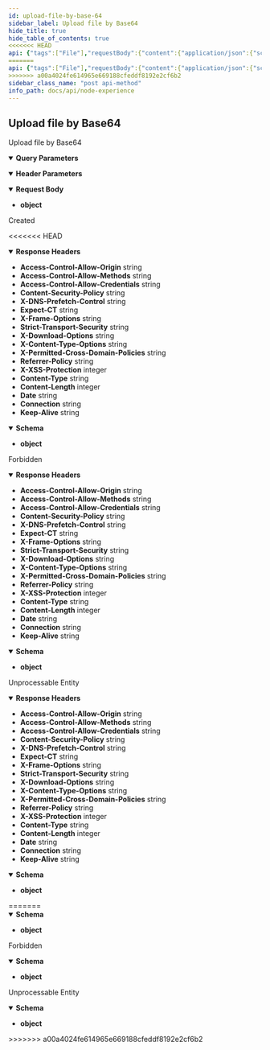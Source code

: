 ```yaml
---
id: upload-file-by-base-64
sidebar_label: Upload file by Base64
hide_title: true
hide_table_of_contents: true
<<<<<<< HEAD
api: {"tags":["File"],"requestBody":{"content":{"application/json":{"schema":{"type":"object","example":{"filename":"photo.png","base64":"data:image/png;base64,iVBORw0KGgoAAAANSUhEUgAAAAgAAAAIAQMAAAD+wSzIAAAABlBMVEX///+/v7+jQ3Y5AAAADklEQVQI12P4AIX8EAgALgAD/aNpbtEAAAAASUVORK5CYII="}}}}},"security":[{"bearerAuth":[]}],"parameters":[{"name":"Content-Type","in":"header","schema":{"type":"string"},"example":"application/json"},{"name":"hasOriginalName","in":"query","schema":{"type":"boolean"},"example":"false"},{"name":"isPublic","in":"query","schema":{"type":"boolean"},"example":"true"}],"responses":{"201":{"description":"Created","headers":{"Access-Control-Allow-Origin":{"schema":{"type":"string","example":"*"}},"Access-Control-Allow-Methods":{"schema":{"type":"string","example":"GET,HEAD,PUT,POST,DELETE"}},"Access-Control-Allow-Credentials":{"schema":{"type":"string","example":"true"}},"Content-Security-Policy":{"schema":{"type":"string","example":"default-src 'self';base-uri 'self';block-all-mixed-content;font-src 'self' https: data:;frame-ancestors 'self';img-src 'self' data:;object-src 'none';script-src 'self';script-src-attr 'none';style-src 'self' https: 'unsafe-inline';upgrade-insecure-requests"}},"X-DNS-Prefetch-Control":{"schema":{"type":"string","example":"off"}},"Expect-CT":{"schema":{"type":"string","example":"max-age=0"}},"X-Frame-Options":{"schema":{"type":"string","example":"SAMEORIGIN"}},"Strict-Transport-Security":{"schema":{"type":"string","example":"max-age=15552000; includeSubDomains"}},"X-Download-Options":{"schema":{"type":"string","example":"noopen"}},"X-Content-Type-Options":{"schema":{"type":"string","example":"nosniff"}},"X-Permitted-Cross-Domain-Policies":{"schema":{"type":"string","example":"none"}},"Referrer-Policy":{"schema":{"type":"string","example":"no-referrer"}},"X-XSS-Protection":{"schema":{"type":"integer","example":"0"}},"Content-Type":{"schema":{"type":"string","example":"application/json; charset=utf-8"}},"Content-Length":{"schema":{"type":"integer","example":"123"}},"Date":{"schema":{"type":"string","example":"Mon, 25 Oct 2021 18:51:16 GMT"}},"Connection":{"schema":{"type":"string","example":"keep-alive"}},"Keep-Alive":{"schema":{"type":"string","example":"timeout=5"}}},"content":{"application/json":{"schema":{"type":"object"},"example":{"data":{"id":"0085553e-9f7d-4109-82b8-73a6122073ba","name":"0085553e-9f7d-4109-82b8-73a6122073ba","originalName":"photo.png","extension":"png","path":"/","mimeType":"image/png","size":-507,"version":1,"isPublic":true,"createdAt":1663774494,"updatedAt":1663774494}}}}},"403":{"description":"Forbidden","headers":{"Access-Control-Allow-Origin":{"schema":{"type":"string","example":"*"}},"Access-Control-Allow-Methods":{"schema":{"type":"string","example":"GET,HEAD,PUT,POST,DELETE"}},"Access-Control-Allow-Credentials":{"schema":{"type":"string","example":"true"}},"Content-Security-Policy":{"schema":{"type":"string","example":"default-src 'self';base-uri 'self';block-all-mixed-content;font-src 'self' https: data:;frame-ancestors 'self';img-src 'self' data:;object-src 'none';script-src 'self';script-src-attr 'none';style-src 'self' https: 'unsafe-inline';upgrade-insecure-requests"}},"X-DNS-Prefetch-Control":{"schema":{"type":"string","example":"off"}},"Expect-CT":{"schema":{"type":"string","example":"max-age=0"}},"X-Frame-Options":{"schema":{"type":"string","example":"SAMEORIGIN"}},"Strict-Transport-Security":{"schema":{"type":"string","example":"max-age=15552000; includeSubDomains"}},"X-Download-Options":{"schema":{"type":"string","example":"noopen"}},"X-Content-Type-Options":{"schema":{"type":"string","example":"nosniff"}},"X-Permitted-Cross-Domain-Policies":{"schema":{"type":"string","example":"none"}},"Referrer-Policy":{"schema":{"type":"string","example":"no-referrer"}},"X-XSS-Protection":{"schema":{"type":"integer","example":"0"}},"Content-Type":{"schema":{"type":"string","example":"application/json; charset=utf-8"}},"Content-Length":{"schema":{"type":"integer","example":"123"}},"Date":{"schema":{"type":"string","example":"Mon, 25 Oct 2021 18:51:16 GMT"}},"Connection":{"schema":{"type":"string","example":"keep-alive"}},"Keep-Alive":{"schema":{"type":"string","example":"timeout=5"}}},"content":{"application/json":{"schema":{"type":"object"},"example":{"message":"Invalid token.","errorCode":"auth.presentation.exceptions.tokenExpired","errors":null,"metadata":{}}}}},"422":{"description":"Unprocessable Entity","headers":{"Access-Control-Allow-Origin":{"schema":{"type":"string","example":"*"}},"Access-Control-Allow-Methods":{"schema":{"type":"string","example":"GET,HEAD,PUT,POST,DELETE"}},"Access-Control-Allow-Credentials":{"schema":{"type":"string","example":"true"}},"Content-Security-Policy":{"schema":{"type":"string","example":"default-src 'self';base-uri 'self';block-all-mixed-content;font-src 'self' https: data:;frame-ancestors 'self';img-src 'self' data:;object-src 'none';script-src 'self';script-src-attr 'none';style-src 'self' https: 'unsafe-inline';upgrade-insecure-requests"}},"X-DNS-Prefetch-Control":{"schema":{"type":"string","example":"off"}},"Expect-CT":{"schema":{"type":"string","example":"max-age=0"}},"X-Frame-Options":{"schema":{"type":"string","example":"SAMEORIGIN"}},"Strict-Transport-Security":{"schema":{"type":"string","example":"max-age=15552000; includeSubDomains"}},"X-Download-Options":{"schema":{"type":"string","example":"noopen"}},"X-Content-Type-Options":{"schema":{"type":"string","example":"nosniff"}},"X-Permitted-Cross-Domain-Policies":{"schema":{"type":"string","example":"none"}},"Referrer-Policy":{"schema":{"type":"string","example":"no-referrer"}},"X-XSS-Protection":{"schema":{"type":"integer","example":"0"}},"Content-Type":{"schema":{"type":"string","example":"application/json; charset=utf-8"}},"Content-Length":{"schema":{"type":"integer","example":"123"}},"Date":{"schema":{"type":"string","example":"Mon, 25 Oct 2021 18:51:16 GMT"}},"Connection":{"schema":{"type":"string","example":"keep-alive"}},"Keep-Alive":{"schema":{"type":"string","example":"timeout=5"}}},"content":{"application/json":{"schema":{"type":"object"},"example":{"message":"Failed Request.","errorCode":null,"errors":[{"property":"extension","constraints":{"isString":"extension must be a string"}}],"metadata":{}}}}}},"description":"Upload file by Base64","method":"post","path":"/api/files/base64","servers":[{"url":"http://{{url}}"}],"securitySchemes":{"BearerAuth":{"type":"http","scheme":"bearer"}},"jsonRequestBodyExample":{"filename":"photo.png","base64":"data:image/png;base64,iVBORw0KGgoAAAANSUhEUgAAAAgAAAAIAQMAAAD+wSzIAAAABlBMVEX///+/v7+jQ3Y5AAAADklEQVQI12P4AIX8EAgALgAD/aNpbtEAAAAASUVORK5CYII="},"info":{"title":"Node Experience","description":"Open API Specification","version":"0.0.1","x-logo":{"url":"https://raw.githubusercontent.com/DigiChanges/node-experience/docs/RABC/readme/NExp.svg","backgroundColor":"#FFFFFF","altText":"NExp"},"contact":{"name":"Nathan M. Russo","url":"https://www.linkedin.com/in/nathan-m-russo","email":"nathan@digichanges.com"},"license":{"name":"MIT","url":"https://es.wikipedia.org/wiki/Licencia_MIT"}},"postman":{"name":"Upload file by Base64","description":{"type":"text/plain"},"url":{"path":["api","files","base64"],"host":["{{baseUrl}}"],"query":[{"disabled":false,"key":"hasOriginalName","value":""},{"disabled":false,"key":"isPublic","value":""}],"variable":[]},"header":[{"key":"Content-Type","value":"application/json"},{"key":"Accept","value":"application/json"}],"method":"POST","body":{"mode":"raw","raw":"\"\"","options":{"raw":{"language":"json"}}}}}
=======
api: {"tags":["File"],"requestBody":{"content":{"application/json":{"schema":{"type":"object","example":{"filename":"photo.png","base64":"data:image/png;base64,iVBORw0KGgoAAAANSUhEUgAAAAgAAAAIAQMAAAD+wSzIAAAABlBMVEX///+/v7+jQ3Y5AAAADklEQVQI12P4AIX8EAgALgAD/aNpbtEAAAAASUVORK5CYII="}}}}},"security":[{"bearerAuth":[]}],"parameters":[{"name":"Content-Type","in":"header","schema":{"type":"string"},"example":"application/json"},{"name":"hasOriginalName","in":"query","schema":{"type":"boolean"},"example":"false"},{"name":"isPublic","in":"query","schema":{"type":"boolean"},"example":"true"}],"responses":{"201":{"description":"Created","content":{"application/json":{"schema":{"type":"object"},"example":{"data":{"id":"0085553e-9f7d-4109-82b8-73a6122073ba","name":"0085553e-9f7d-4109-82b8-73a6122073ba","originalName":"photo.png","extension":"png","path":"/","mimeType":"image/png","size":-507,"version":1,"isPublic":true,"createdAt":1663774494,"updatedAt":1663774494}}}}},"403":{"description":"Forbidden","content":{"application/json":{"schema":{"type":"object"},"example":{"message":"Invalid token.","errorCode":"auth.presentation.exceptions.tokenExpired","errors":null,"metadata":{}}}}},"422":{"description":"Unprocessable Entity","content":{"application/json":{"schema":{"type":"object"},"example":{"message":"Failed Request.","errorCode":null,"errors":[{"property":"extension","constraints":{"isString":"extension must be a string"}}],"metadata":{}}}}}},"description":"Upload file by Base64","method":"post","path":"/api/files/base64","servers":[{"url":"http://{{url}}"}],"securitySchemes":{"BearerAuth":{"type":"http","scheme":"bearer"}},"jsonRequestBodyExample":{"filename":"photo.png","base64":"data:image/png;base64,iVBORw0KGgoAAAANSUhEUgAAAAgAAAAIAQMAAAD+wSzIAAAABlBMVEX///+/v7+jQ3Y5AAAADklEQVQI12P4AIX8EAgALgAD/aNpbtEAAAAASUVORK5CYII="},"info":{"title":"Node Experience","description":"Open API Specification","version":"0.0.1","x-logo":{"url":"https://raw.githubusercontent.com/DigiChanges/node-experience/docs/RABC/readme/NExp.svg","backgroundColor":"#FFFFFF","altText":"NExp"},"contact":{"name":"Nathan M. Russo","url":"https://www.linkedin.com/in/nathan-m-russo","email":"nathan@digichanges.com"},"license":{"name":"MIT","url":"https://es.wikipedia.org/wiki/Licencia_MIT"}},"postman":{"name":"Upload file by Base64","description":{"type":"text/plain"},"url":{"path":["api","files","base64"],"host":["{{baseUrl}}"],"query":[{"disabled":false,"key":"hasOriginalName","value":""},{"disabled":false,"key":"isPublic","value":""}],"variable":[]},"header":[{"key":"Content-Type","value":"application/json"},{"key":"Accept","value":"application/json"}],"method":"POST","body":{"mode":"raw","raw":"\"\"","options":{"raw":{"language":"json"}}}}}
>>>>>>> a00a4024fe614965e669188cfeddf8192e2cf6b2
sidebar_class_name: "post api-method"
info_path: docs/api/node-experience
---
```



## Upload file by Base64



Upload file by Base64

<details style={{"marginBottom":"1rem"}} data-collapsed={false} open={true}><summary style={{}}><strong>Query Parameters</strong></summary><div><ul><ParamsItem className={"paramsItem"} param={{"name":"hasOriginalName","in":"query","schema":{"type":"boolean"},"example":"false"}}></ParamsItem><ParamsItem className={"paramsItem"} param={{"name":"isPublic","in":"query","schema":{"type":"boolean"},"example":"true"}}></ParamsItem></ul></div></details><details style={{"marginBottom":"1rem"}} data-collapsed={false} open={true}><summary style={{}}><strong>Header Parameters</strong></summary><div><ul><ParamsItem className={"paramsItem"} param={{"name":"Content-Type","in":"header","schema":{"type":"string"},"example":"application/json"}}></ParamsItem></ul></div></details><MimeTabs><TabItem label={"application/json"} value={"application/json-schema"}><details style={{}} data-collapsed={false} open={true}><summary style={{"textAlign":"left"}}><strong>Request Body</strong></summary><div style={{"textAlign":"left","marginLeft":"1rem"}}></div><ul style={{"marginLeft":"1rem"}}><li><div><strong>object</strong></div></li></ul></details></TabItem></MimeTabs><div><ApiTabs><TabItem label={"201"} value={"201"}><div>

Created

<<<<<<< HEAD
</div><details style={{"textAlign":"left","marginBottom":"1rem"}} data-collaposed={true} open={false}><summary style={{}}><strong>Response Headers</strong></summary><ul style={{"marginLeft":"1rem"}}><li class={"schemaItem"}><summary style={{}}><strong>Access-Control-Allow-Origin</strong><span style={{"opacity":"0.6"}}> string</span></summary><div></div></li><li class={"schemaItem"}><summary style={{}}><strong>Access-Control-Allow-Methods</strong><span style={{"opacity":"0.6"}}> string</span></summary><div></div></li><li class={"schemaItem"}><summary style={{}}><strong>Access-Control-Allow-Credentials</strong><span style={{"opacity":"0.6"}}> string</span></summary><div></div></li><li class={"schemaItem"}><summary style={{}}><strong>Content-Security-Policy</strong><span style={{"opacity":"0.6"}}> string</span></summary><div></div></li><li class={"schemaItem"}><summary style={{}}><strong>X-DNS-Prefetch-Control</strong><span style={{"opacity":"0.6"}}> string</span></summary><div></div></li><li class={"schemaItem"}><summary style={{}}><strong>Expect-CT</strong><span style={{"opacity":"0.6"}}> string</span></summary><div></div></li><li class={"schemaItem"}><summary style={{}}><strong>X-Frame-Options</strong><span style={{"opacity":"0.6"}}> string</span></summary><div></div></li><li class={"schemaItem"}><summary style={{}}><strong>Strict-Transport-Security</strong><span style={{"opacity":"0.6"}}> string</span></summary><div></div></li><li class={"schemaItem"}><summary style={{}}><strong>X-Download-Options</strong><span style={{"opacity":"0.6"}}> string</span></summary><div></div></li><li class={"schemaItem"}><summary style={{}}><strong>X-Content-Type-Options</strong><span style={{"opacity":"0.6"}}> string</span></summary><div></div></li><li class={"schemaItem"}><summary style={{}}><strong>X-Permitted-Cross-Domain-Policies</strong><span style={{"opacity":"0.6"}}> string</span></summary><div></div></li><li class={"schemaItem"}><summary style={{}}><strong>Referrer-Policy</strong><span style={{"opacity":"0.6"}}> string</span></summary><div></div></li><li class={"schemaItem"}><summary style={{}}><strong>X-XSS-Protection</strong><span style={{"opacity":"0.6"}}> integer</span></summary><div></div></li><li class={"schemaItem"}><summary style={{}}><strong>Content-Type</strong><span style={{"opacity":"0.6"}}> string</span></summary><div></div></li><li class={"schemaItem"}><summary style={{}}><strong>Content-Length</strong><span style={{"opacity":"0.6"}}> integer</span></summary><div></div></li><li class={"schemaItem"}><summary style={{}}><strong>Date</strong><span style={{"opacity":"0.6"}}> string</span></summary><div></div></li><li class={"schemaItem"}><summary style={{}}><strong>Connection</strong><span style={{"opacity":"0.6"}}> string</span></summary><div></div></li><li class={"schemaItem"}><summary style={{}}><strong>Keep-Alive</strong><span style={{"opacity":"0.6"}}> string</span></summary><div></div></li></ul></details><div><MimeTabs groupId={"mime-type"}><TabItem label={"application/json"} value={"application/json"}><SchemaTabs groupId={"schema-tabs"}><TabItem label={"Schema"} value={"Schema"}><details style={{}} data-collapsed={false} open={true}><summary style={{"textAlign":"left"}}><strong>Schema</strong></summary><div style={{"textAlign":"left","marginLeft":"1rem"}}></div><ul style={{"marginLeft":"1rem"}}><li><div><strong>object</strong></div></li></ul></details></TabItem><TabItem label={"Example (from schema)"} value={"Example (from schema)"}><ResponseSamples responseExample={"{}"} language={"json"}></ResponseSamples></TabItem><TabItem label={"Example"} value={"Example"}><ResponseSamples responseExample={"{\n  \"data\": {\n    \"id\": \"0085553e-9f7d-4109-82b8-73a6122073ba\",\n    \"name\": \"0085553e-9f7d-4109-82b8-73a6122073ba\",\n    \"originalName\": \"photo.png\",\n    \"extension\": \"png\",\n    \"path\": \"/\",\n    \"mimeType\": \"image/png\",\n    \"size\": -507,\n    \"version\": 1,\n    \"isPublic\": true,\n    \"createdAt\": 1663774494,\n    \"updatedAt\": 1663774494\n  }\n}"} language={"json"}></ResponseSamples></TabItem></SchemaTabs></TabItem></MimeTabs></div></TabItem><TabItem label={"403"} value={"403"}><div>

Forbidden

</div><details style={{"textAlign":"left","marginBottom":"1rem"}} data-collaposed={true} open={false}><summary style={{}}><strong>Response Headers</strong></summary><ul style={{"marginLeft":"1rem"}}><li class={"schemaItem"}><summary style={{}}><strong>Access-Control-Allow-Origin</strong><span style={{"opacity":"0.6"}}> string</span></summary><div></div></li><li class={"schemaItem"}><summary style={{}}><strong>Access-Control-Allow-Methods</strong><span style={{"opacity":"0.6"}}> string</span></summary><div></div></li><li class={"schemaItem"}><summary style={{}}><strong>Access-Control-Allow-Credentials</strong><span style={{"opacity":"0.6"}}> string</span></summary><div></div></li><li class={"schemaItem"}><summary style={{}}><strong>Content-Security-Policy</strong><span style={{"opacity":"0.6"}}> string</span></summary><div></div></li><li class={"schemaItem"}><summary style={{}}><strong>X-DNS-Prefetch-Control</strong><span style={{"opacity":"0.6"}}> string</span></summary><div></div></li><li class={"schemaItem"}><summary style={{}}><strong>Expect-CT</strong><span style={{"opacity":"0.6"}}> string</span></summary><div></div></li><li class={"schemaItem"}><summary style={{}}><strong>X-Frame-Options</strong><span style={{"opacity":"0.6"}}> string</span></summary><div></div></li><li class={"schemaItem"}><summary style={{}}><strong>Strict-Transport-Security</strong><span style={{"opacity":"0.6"}}> string</span></summary><div></div></li><li class={"schemaItem"}><summary style={{}}><strong>X-Download-Options</strong><span style={{"opacity":"0.6"}}> string</span></summary><div></div></li><li class={"schemaItem"}><summary style={{}}><strong>X-Content-Type-Options</strong><span style={{"opacity":"0.6"}}> string</span></summary><div></div></li><li class={"schemaItem"}><summary style={{}}><strong>X-Permitted-Cross-Domain-Policies</strong><span style={{"opacity":"0.6"}}> string</span></summary><div></div></li><li class={"schemaItem"}><summary style={{}}><strong>Referrer-Policy</strong><span style={{"opacity":"0.6"}}> string</span></summary><div></div></li><li class={"schemaItem"}><summary style={{}}><strong>X-XSS-Protection</strong><span style={{"opacity":"0.6"}}> integer</span></summary><div></div></li><li class={"schemaItem"}><summary style={{}}><strong>Content-Type</strong><span style={{"opacity":"0.6"}}> string</span></summary><div></div></li><li class={"schemaItem"}><summary style={{}}><strong>Content-Length</strong><span style={{"opacity":"0.6"}}> integer</span></summary><div></div></li><li class={"schemaItem"}><summary style={{}}><strong>Date</strong><span style={{"opacity":"0.6"}}> string</span></summary><div></div></li><li class={"schemaItem"}><summary style={{}}><strong>Connection</strong><span style={{"opacity":"0.6"}}> string</span></summary><div></div></li><li class={"schemaItem"}><summary style={{}}><strong>Keep-Alive</strong><span style={{"opacity":"0.6"}}> string</span></summary><div></div></li></ul></details><div><MimeTabs groupId={"mime-type"}><TabItem label={"application/json"} value={"application/json"}><SchemaTabs groupId={"schema-tabs"}><TabItem label={"Schema"} value={"Schema"}><details style={{}} data-collapsed={false} open={true}><summary style={{"textAlign":"left"}}><strong>Schema</strong></summary><div style={{"textAlign":"left","marginLeft":"1rem"}}></div><ul style={{"marginLeft":"1rem"}}><li><div><strong>object</strong></div></li></ul></details></TabItem><TabItem label={"Example (from schema)"} value={"Example (from schema)"}><ResponseSamples responseExample={"{}"} language={"json"}></ResponseSamples></TabItem><TabItem label={"Example"} value={"Example"}><ResponseSamples responseExample={"{\n  \"message\": \"Invalid token.\",\n  \"errorCode\": \"auth.presentation.exceptions.tokenExpired\",\n  \"errors\": null,\n  \"metadata\": {}\n}"} language={"json"}></ResponseSamples></TabItem></SchemaTabs></TabItem></MimeTabs></div></TabItem><TabItem label={"422"} value={"422"}><div>

Unprocessable Entity

</div><details style={{"textAlign":"left","marginBottom":"1rem"}} data-collaposed={true} open={false}><summary style={{}}><strong>Response Headers</strong></summary><ul style={{"marginLeft":"1rem"}}><li class={"schemaItem"}><summary style={{}}><strong>Access-Control-Allow-Origin</strong><span style={{"opacity":"0.6"}}> string</span></summary><div></div></li><li class={"schemaItem"}><summary style={{}}><strong>Access-Control-Allow-Methods</strong><span style={{"opacity":"0.6"}}> string</span></summary><div></div></li><li class={"schemaItem"}><summary style={{}}><strong>Access-Control-Allow-Credentials</strong><span style={{"opacity":"0.6"}}> string</span></summary><div></div></li><li class={"schemaItem"}><summary style={{}}><strong>Content-Security-Policy</strong><span style={{"opacity":"0.6"}}> string</span></summary><div></div></li><li class={"schemaItem"}><summary style={{}}><strong>X-DNS-Prefetch-Control</strong><span style={{"opacity":"0.6"}}> string</span></summary><div></div></li><li class={"schemaItem"}><summary style={{}}><strong>Expect-CT</strong><span style={{"opacity":"0.6"}}> string</span></summary><div></div></li><li class={"schemaItem"}><summary style={{}}><strong>X-Frame-Options</strong><span style={{"opacity":"0.6"}}> string</span></summary><div></div></li><li class={"schemaItem"}><summary style={{}}><strong>Strict-Transport-Security</strong><span style={{"opacity":"0.6"}}> string</span></summary><div></div></li><li class={"schemaItem"}><summary style={{}}><strong>X-Download-Options</strong><span style={{"opacity":"0.6"}}> string</span></summary><div></div></li><li class={"schemaItem"}><summary style={{}}><strong>X-Content-Type-Options</strong><span style={{"opacity":"0.6"}}> string</span></summary><div></div></li><li class={"schemaItem"}><summary style={{}}><strong>X-Permitted-Cross-Domain-Policies</strong><span style={{"opacity":"0.6"}}> string</span></summary><div></div></li><li class={"schemaItem"}><summary style={{}}><strong>Referrer-Policy</strong><span style={{"opacity":"0.6"}}> string</span></summary><div></div></li><li class={"schemaItem"}><summary style={{}}><strong>X-XSS-Protection</strong><span style={{"opacity":"0.6"}}> integer</span></summary><div></div></li><li class={"schemaItem"}><summary style={{}}><strong>Content-Type</strong><span style={{"opacity":"0.6"}}> string</span></summary><div></div></li><li class={"schemaItem"}><summary style={{}}><strong>Content-Length</strong><span style={{"opacity":"0.6"}}> integer</span></summary><div></div></li><li class={"schemaItem"}><summary style={{}}><strong>Date</strong><span style={{"opacity":"0.6"}}> string</span></summary><div></div></li><li class={"schemaItem"}><summary style={{}}><strong>Connection</strong><span style={{"opacity":"0.6"}}> string</span></summary><div></div></li><li class={"schemaItem"}><summary style={{}}><strong>Keep-Alive</strong><span style={{"opacity":"0.6"}}> string</span></summary><div></div></li></ul></details><div><MimeTabs groupId={"mime-type"}><TabItem label={"application/json"} value={"application/json"}><SchemaTabs groupId={"schema-tabs"}><TabItem label={"Schema"} value={"Schema"}><details style={{}} data-collapsed={false} open={true}><summary style={{"textAlign":"left"}}><strong>Schema</strong></summary><div style={{"textAlign":"left","marginLeft":"1rem"}}></div><ul style={{"marginLeft":"1rem"}}><li><div><strong>object</strong></div></li></ul></details></TabItem><TabItem label={"Example (from schema)"} value={"Example (from schema)"}><ResponseSamples responseExample={"{}"} language={"json"}></ResponseSamples></TabItem><TabItem label={"Example"} value={"Example"}><ResponseSamples responseExample={"{\n  \"message\": \"Failed Request.\",\n  \"errorCode\": null,\n  \"errors\": [\n    {\n      \"property\": \"extension\",\n      \"constraints\": {\n        \"isString\": \"extension must be a string\"\n      }\n    }\n  ],\n  \"metadata\": {}\n}"} language={"json"}></ResponseSamples></TabItem></SchemaTabs></TabItem></MimeTabs></div></TabItem></ApiTabs></div>
=======
</div><div><MimeTabs groupId={"mime-type"}><TabItem label={"application/json"} value={"application/json"}><SchemaTabs groupId={"schema-tabs"}><TabItem label={"Schema"} value={"Schema"}><details style={{}} data-collapsed={false} open={true}><summary style={{"textAlign":"left"}}><strong>Schema</strong></summary><div style={{"textAlign":"left","marginLeft":"1rem"}}></div><ul style={{"marginLeft":"1rem"}}><li><div><strong>object</strong></div></li></ul></details></TabItem><TabItem label={"Example (from schema)"} value={"Example (from schema)"}><ResponseSamples responseExample={"{}"} language={"json"}></ResponseSamples></TabItem><TabItem label={"Example"} value={"Example"}><ResponseSamples responseExample={"{\n  \"data\": {\n    \"id\": \"0085553e-9f7d-4109-82b8-73a6122073ba\",\n    \"name\": \"0085553e-9f7d-4109-82b8-73a6122073ba\",\n    \"originalName\": \"photo.png\",\n    \"extension\": \"png\",\n    \"path\": \"/\",\n    \"mimeType\": \"image/png\",\n    \"size\": -507,\n    \"version\": 1,\n    \"isPublic\": true,\n    \"createdAt\": 1663774494,\n    \"updatedAt\": 1663774494\n  }\n}"} language={"json"}></ResponseSamples></TabItem></SchemaTabs></TabItem></MimeTabs></div></TabItem><TabItem label={"403"} value={"403"}><div>

Forbidden

</div><div><MimeTabs groupId={"mime-type"}><TabItem label={"application/json"} value={"application/json"}><SchemaTabs groupId={"schema-tabs"}><TabItem label={"Schema"} value={"Schema"}><details style={{}} data-collapsed={false} open={true}><summary style={{"textAlign":"left"}}><strong>Schema</strong></summary><div style={{"textAlign":"left","marginLeft":"1rem"}}></div><ul style={{"marginLeft":"1rem"}}><li><div><strong>object</strong></div></li></ul></details></TabItem><TabItem label={"Example (from schema)"} value={"Example (from schema)"}><ResponseSamples responseExample={"{}"} language={"json"}></ResponseSamples></TabItem><TabItem label={"Example"} value={"Example"}><ResponseSamples responseExample={"{\n  \"message\": \"Invalid token.\",\n  \"errorCode\": \"auth.presentation.exceptions.tokenExpired\",\n  \"errors\": null,\n  \"metadata\": {}\n}"} language={"json"}></ResponseSamples></TabItem></SchemaTabs></TabItem></MimeTabs></div></TabItem><TabItem label={"422"} value={"422"}><div>

Unprocessable Entity

</div><div><MimeTabs groupId={"mime-type"}><TabItem label={"application/json"} value={"application/json"}><SchemaTabs groupId={"schema-tabs"}><TabItem label={"Schema"} value={"Schema"}><details style={{}} data-collapsed={false} open={true}><summary style={{"textAlign":"left"}}><strong>Schema</strong></summary><div style={{"textAlign":"left","marginLeft":"1rem"}}></div><ul style={{"marginLeft":"1rem"}}><li><div><strong>object</strong></div></li></ul></details></TabItem><TabItem label={"Example (from schema)"} value={"Example (from schema)"}><ResponseSamples responseExample={"{}"} language={"json"}></ResponseSamples></TabItem><TabItem label={"Example"} value={"Example"}><ResponseSamples responseExample={"{\n  \"message\": \"Failed Request.\",\n  \"errorCode\": null,\n  \"errors\": [\n    {\n      \"property\": \"extension\",\n      \"constraints\": {\n        \"isString\": \"extension must be a string\"\n      }\n    }\n  ],\n  \"metadata\": {}\n}"} language={"json"}></ResponseSamples></TabItem></SchemaTabs></TabItem></MimeTabs></div></TabItem></ApiTabs></div>
>>>>>>> a00a4024fe614965e669188cfeddf8192e2cf6b2
      